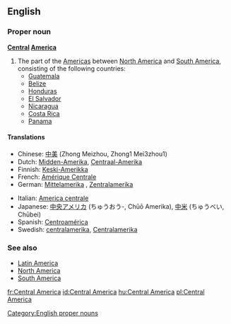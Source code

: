 ==English==

===Proper noun===
'''[[Central]] [[America]]'''

# The part of the [[Americas]] between [[North America]] and [[South America]], consisting of the following countries:
#*[[Guatemala]]
#*[[Belize]]
#*[[Honduras]]
#*[[El Salvador]]
#*[[Nicaragua]]
#*[[Costa Rica]]
#*[[Panama]]

====Translations====
{{top}}
*Chinese: [[中美]] (Zhong Meizhou, Zhong1 Mei3zhou1)
*Dutch: [[Midden-Amerika]], [[Centraal-Amerika]]
*Finnish: [[Keski-Amerikka]]
*French: [[Amérique Centrale]] {{f}}
*German: [[Mittelamerika]] {{n}}, [[Zentralamerika]] {{n}}
{{mid}}
*Italian: [[America centrale]] {{f}}
*Japanese: [[中央アメリカ]] (ちゅうおう-, Chūō Amerika), [[中米]] (ちゅうべい, Chūbei)
*Spanish: [[Centroamérica]]
*Swedish: [[centralamerika]], [[Centralamerika]] {{n}}
{{bottom}}

===See also===
*[[Latin America]]
*[[North America]]
*[[South America]]

[[Category:English proper nouns]]

[[fr:Central America]]
[[id:Central America]]
[[hu:Central America]]
[[pl:Central America]]